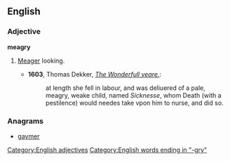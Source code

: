 ==English==

===Adjective===
'''meagry'''

# {{context|rare|archaic|lang=en}} [[meager|Meager]] looking.
#* '''1603''', Thomas Dekker, ''[http://www.luminarium.org/renascence-editions/yeare.html The Wonderfull yeare.]'':
#*: at length she fell in labour, and was deliuered of a pale, meagry, weake child, named ''Sicknesse'', whom Death (with a pestilence) would needes take vpon him to nurse, and did so.

===Anagrams===
* [[gaymer#English|gaymer]]

[[Category:English adjectives]]
[[Category:English words ending in "-gry"]]